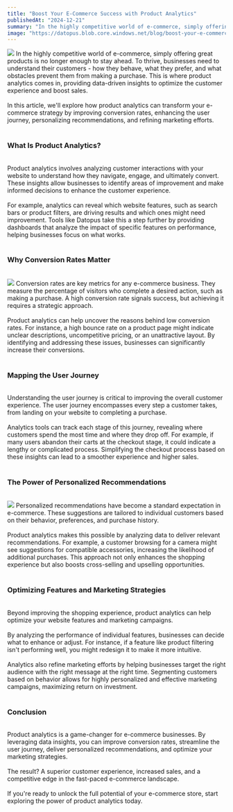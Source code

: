 ```yaml
---
title: "Boost Your E-Commerce Success with Product Analytics"
publishedAt: "2024-12-21"
summary: "In the highly competitive world of e-commerce, simply offering great products is no longer enough to stay ahead. In this article, we'll explore how product analytics can transform your e-commerce strategy by improving conversion rates, enhancing the user journey, personalizing recommendations, and refining marketing efforts."
image: "https://datopus.blob.core.windows.net/blog/boost-your-e-commerce-success-with-product-analytics.jpg"
---
```


<img class="blog-image blog-image-right md:max-w-25" src="https://datopus.blob.core.windows.net/blog/boost-your-e-commerce-success-with-product-analytics.jpg" />
In the highly competitive world of e-commerce, simply offering great products is no longer enough to stay ahead. To thrive, businesses need to understand their customers - how they behave, what they prefer, and what obstacles prevent them from making a purchase. This is where product analytics comes in, providing data-driven insights to optimize the customer experience and boost sales.
<br><br>
In this article, we'll explore how product analytics can transform your e-commerce strategy by improving conversion rates, enhancing the user journey, personalizing recommendations, and refining marketing efforts.
<br><br>

### **What Is Product Analytics?**
<br>
Product analytics involves analyzing customer interactions with your website to understand how they navigate, engage, and ultimately convert. These insights allow businesses to identify areas of improvement and make informed decisions to enhance the customer experience.
<br><br>
For example, analytics can reveal which website features, such as search bars or product filters, are driving results and which ones might need improvement. Tools like <span class="text-primary">Datopus</span> take this a step further by providing dashboards that analyze the impact of specific features on performance, helping businesses focus on what works.
<br><br>

### **Why Conversion Rates Matter**
<br>
<img class="blog-image blog-image-right md:max-w-25" src="https://datopus.blob.core.windows.net/blog/boost-your-e-commerce-success-with-product-analytics-1.jpg" />
Conversion rates are key metrics for any e-commerce business. They measure the percentage of visitors who complete a desired action, such as making a purchase. A high conversion rate signals success, but achieving it requires a strategic approach.  
<br><br>
Product analytics can help uncover the reasons behind low conversion rates. For instance, a high bounce rate on a product page might indicate unclear descriptions, uncompetitive pricing, or an unattractive layout. By identifying and addressing these issues, businesses can significantly increase their conversions.  
<br><br>

### **Mapping the User Journey**
<br>
Understanding the user journey is critical to improving the overall customer experience. The user journey encompasses every step a customer takes, from landing on your website to completing a purchase.  
<br><br>
Analytics tools can track each stage of this journey, revealing where customers spend the most time and where they drop off. For example, if many users abandon their carts at the checkout stage, it could indicate a lengthy or complicated process. Simplifying the checkout process based on these insights can lead to a smoother experience and higher sales.  
<br><br>

### **The Power of Personalized Recommendations**
<br>
<img class="blog-image blog-image-right md:max-w-25" src="https://datopus.blob.core.windows.net/blog/boost-your-e-commerce-success-with-product-analytics-2.jpg" />
Personalized recommendations have become a standard expectation in e-commerce. These suggestions are tailored to individual customers based on their behavior, preferences, and purchase history.  
<br><br>
Product analytics makes this possible by analyzing data to deliver relevant recommendations. For example, a customer browsing for a camera might see suggestions for compatible accessories, increasing the likelihood of additional purchases. This approach not only enhances the shopping experience but also boosts cross-selling and upselling opportunities.  
<br><br>

### **Optimizing Features and Marketing Strategies**
<br>
Beyond improving the shopping experience, product analytics can help optimize your website features and marketing campaigns.  
<br><br>
By analyzing the performance of individual features, businesses can decide what to enhance or adjust. For instance, if a feature like product filtering isn't performing well, you might redesign it to make it more intuitive.  
<br><br>
Analytics also refine marketing efforts by helping businesses target the right audience with the right message at the right time. Segmenting customers based on behavior allows for highly personalized and effective marketing campaigns, maximizing return on investment.  
<br><br>

### **Conclusion**
<br>
Product analytics is a game-changer for e-commerce businesses. By leveraging data insights, you can improve conversion rates, streamline the user journey, deliver personalized recommendations, and optimize your marketing strategies.  
<br><br>
The result? A superior customer experience, increased sales, and a competitive edge in the fast-paced e-commerce landscape.  
<br><br>
If you're ready to unlock the full potential of your e-commerce store, start exploring the power of product analytics today.  